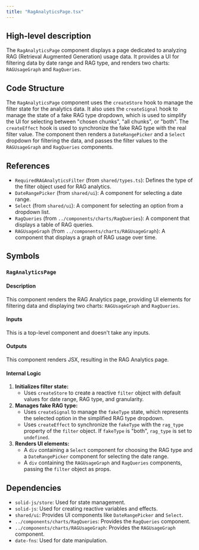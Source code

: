 ```yaml
---
title: "RagAnalyticsPage.tsx"
---
```


## High-level description
The `RagAnalyticsPage` component displays a page dedicated to analyzing RAG (Retrieval Augmented Generation) usage data. It provides a UI for filtering data by date range and RAG type, and renders two charts: `RAGUsageGraph` and `RagQueries`.

## Code Structure
The `RagAnalyticsPage` component uses the `createStore` hook to manage the filter state for the analytics data. It also uses the `createSignal` hook to manage the state of a fake RAG type dropdown, which is used to simplify the UI for selecting between "chosen chunks", "all chunks", or "both". The `createEffect` hook is used to synchronize the fake RAG type with the real filter value. The component then renders a `DateRangePicker` and a `Select` dropdown for filtering the data, and passes the filter values to the `RAGUsageGraph` and `RagQueries` components.

## References
- `RequiredRAGAnalyticsFilter` (from `shared/types.ts`): Defines the type of the filter object used for RAG analytics.
- `DateRangePicker` (from `shared/ui`): A component for selecting a date range.
- `Select` (from `shared/ui`): A component for selecting an option from a dropdown list.
- `RagQueries` (from `../components/charts/RagQueries`): A component that displays a table of RAG queries.
- `RAGUsageGraph` (from `../components/charts/RAGUsageGraph`): A component that displays a graph of RAG usage over time.

## Symbols

### `RagAnalyticsPage`
#### Description
This component renders the RAG Analytics page, providing UI elements for filtering data and displaying two charts: `RAGUsageGraph` and `RagQueries`.

#### Inputs
This is a top-level component and doesn't take any inputs.

#### Outputs
This component renders JSX, resulting in the RAG Analytics page.

#### Internal Logic
1. **Initializes filter state:**
   - Uses `createStore` to create a reactive `filter` object with default values for date range, RAG type, and granularity.
2. **Manages fake RAG type:**
   - Uses `createSignal` to manage the `fakeType` state, which represents the selected option in the simplified RAG type dropdown.
   - Uses `createEffect` to synchronize the `fakeType` with the `rag_type` property of the `filter` object. If `fakeType` is "both", `rag_type` is set to `undefined`.
3. **Renders UI elements:**
   - A `div` containing a `Select` component for choosing the RAG type and a `DateRangePicker` component for selecting the date range.
   - A `div` containing the `RAGUsageGraph` and `RagQueries` components, passing the `filter` object as props.

## Dependencies
- `solid-js/store`: Used for state management.
- `solid-js`: Used for creating reactive variables and effects.
- `shared/ui`: Provides UI components like `DateRangePicker` and `Select`.
- `../components/charts/RagQueries`: Provides the `RagQueries` component.
- `../components/charts/RAGUsageGraph`: Provides the `RAGUsageGraph` component.
- `date-fns`: Used for date manipulation.

